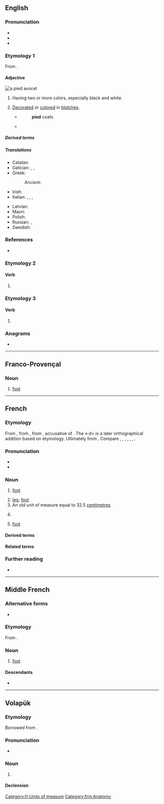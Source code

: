 ==English==

===Pronunciation===
* {{IPA|en|/paɪd/}}
* {{audio|en|LL-Q1860 (eng)-Vealhurl-pied.wav |Audio (UK)}}
* {{rhymes|en|aɪd}}

===Etymology 1===
{{root|en|ine-pro|*(s)peyk-}}
From {{m|en|magpie}}.

====Adjective====
[[File:Pied Avocet Recurvirostra avosetta.jpg|thumb|a [[pied avocet]]]]
{{en-adj}}

# Having two or more colors, especially black and white.
#: {{syn|en|nun-coloured|particoloured|piebald}}
# [[decorate|Decorated]] or [[color]]ed in [[blotch]]es.
#* {{RQ:Burton Melancholy}}
#*: '''pied''' coats
#* {{RQ:Milton Poems|poem=L'Allegro|page=33|passage=Meadows trim with Daiſies '''pide''',}}

=====Derived terms=====
{{der3|en
|[[pied avocet]] (''{{ll|mul|Recurvirostra avosetta}}'')
|{{vern|pied antelope}} (†{{taxlink|Damaliscus dorcas dorcas|subspecies|ver=190817}})
|{{vern|pied bat}} ({{taxlink|Niumbaha superba|species|ver=190817}})
|[[pied currawong]] ({{taxlink|Strepera graculina|species|ver=190817}})
|[[pied-billed grebe]] (''{{ll|mul|Podilymbus podiceps}}'')
|{{vern|pied finch}} (male ''{{ll|mul|Fringilla coelebs}}'')
|{{vern|pied flycatcher}}
|[[pied kingfisher]] (''{{ll|mul|Ceryle rudis}}'')
|{{vern|pied monarch}} ({{taxlink|Arses kaupi|species|ver=190817}})
|Pied Piper
|[[pied wagtail]] (''[[Motacilla alba]]'')}}

=====Translations=====
{{trans-top|decorated or colored in blotches}}
* Catalan: {{t+|ca|virolat}}
* Galician: {{t|gl|veiro}}, {{t+|gl|pinto}}, {{t|gl|pégaro}}
* Greek: {{t+|el|παρδαλός|m}}
*: Ancient: {{t|grc|ποικίλος}}
* Irish: {{t|ga|alabhreac}}
* Italian: {{t+|it|variegato}}, {{t+|it|variopinto}}, {{t+|it|screziato}}, {{t+|it|macchiettato}}
{{trans-mid}}
* Latvian: {{t|lv|raibs}}
* Maori: {{t|mi|ōpure}}
* Polish: {{t+|pl|pstry|m}}
* Russian: {{t+|ru|пёстрый|m}}, {{t+|ru|разноцве́тный|m}}
* Swedish: {{t+|sv|brokig}}
{{trans-bottom}}

===References===
* {{R:OneLook}}

===Etymology 2===
{{nonlemma}}

====Verb====
{{head|en|verb form}}

# {{en-past of|pi}}

===Etymology 3===
{{nonlemma}}

====Verb====
{{head|en|verb form}}

# {{en-past of|pie}}

===Anagrams===
* {{anagrams|en|a=deip|Diep|Pedi|pedi|pedi-|pide}}

----

==Franco-Provençal==

===Noun===
{{head|frp|noun|g=m}}

# [[foot]]

{{topic|frp|Body parts}}

----

==French==

===Etymology===
From {{inh|fr|frm|pied}}, from {{inh|fr|fro|pié}}, from {{inh|fr|la|pedem}}, accusative of {{m|la|pes}}. The <-d> is a later orthographical addition based on etymology. Ultimately from {{inh|fr|ine-pro|*pṓds}}. Compare {{cog|ca|peu}}, {{cog|it|piede}}, {{cog|lv|pēda}}, {{cog|lt|pėda}}, {{cog|pt|pé}}, {{cog|sc|pei}}, {{cog|es|pie}}.

===Pronunciation===
* {{fr-IPA}}
* {{audio|fr|Fr-pied.ogg|audio}}

===Noun===
{{fr-noun|m}}

# {{lb|fr|anatomy}} [[foot]]
#: {{syn|fr|panard|q1=slang|q2=informal|peton}}
# [[leg]], [[foot]] {{gloss|projection on the bottom of a piece of equipment to support it}}
# An old unit of measure equal to 32.5 [[centimetre]]s
# {{lb|fr|Quebec|etc.}} {{non-gloss definition|Translation for English foot (approx. 30.5 centimetres)}}
# {{lb|fr|poetry}} [[foot]]

====Derived terms====
{{der4|fr
|à cloche-pied
|à pied
|à pied d'œuvre
|à pieds joints
|au pied
|au pied de la lettre
|au pied du mur
|au pied levé
|avec des pieds de plomb
|avoir le pied marin
|avoir les pieds sur terre
|avoir pied
|avoir un pied dans la tombe
|bain de pieds
|bête comme ses pieds
|bon pied, bon œil
|comme un pied
|con comme ses pieds
|casse-pieds
|casser les pieds
|con comme ses pieds
|coup de pied
|couper l'herbe sous le pied
|de la tête aux pieds
|de pied en cap
|de pied ferme
|des pieds à la tête
|doigt de pied
|du bon pied
|enlever une épine du pied
|épine au pied
|être le pied
|faire des pieds et des mains
|faire du pied
|fouler au pied
|fouler aux pieds
|fourrer les pieds
|foutre les pieds
|garder les pieds sur terre
|lever le pied
|mettre le pied
|mettre le pied au plancher
|mettre le pied dehors
|mettre les pieds dans le plat
|mettre sur pied
|mise à pied
|ne pas savoir sur quel pied danser
|ne pas se moucher du pied
|ôter une épine du pied
|partir du mauvais pied
|perdre pied
|pied-à-terre
|pied au plancher
|pied-bot
|pied d'athlète
|pied d'éléphant
|pied-de-biche
|pied de mouche
|pied de nez
|pied de page
|pied grec
|pied noir
|pied plat
|pieds d'argile
|plain-pied
|prendre son pied
|retirer une épine du pied
|retomber sur ses pieds
|se lever du mauvais pied
|se lever du pied gauche
|se prendre les pieds dans le tapis
|se tirer une balle dans le pied
|sur la pointe des pieds
|sur le même pied
|sur le pied de guerre
|sur un pied d'égalité
|tirer une épine du pied
|traîner les pieds
|trouver chaussure à son pied
}}

====Related terms====
{{rel4|fr
|piédouche
|piétiner
|piéton
|podo-
}}

===Further reading===
* {{R:TLFi}}

[[Category:fr:Units of measure]]

----

==Middle French==

===Alternative forms===
* {{alter|frm|pié}}

===Etymology===
From {{inh|frm|fro|pié}}.

===Noun===
{{frm-noun|m}}

# [[foot]]

====Descendants====
* {{desc|fr|pied}}

[[Category:frm:Anatomy]]

----

==Volapük==

===Etymology===
Borrowed from {{bor|vo|fr|pied}}.

===Pronunciation===
* {{IPA|vo|/piˈed/}}

===Noun===
{{vo-noun}}

# {{lb|vo|unit of measure}} {{l|en|foot}}

====Declension====
{{vo-decl-noun}}